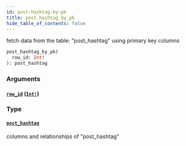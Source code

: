 ```yaml
---
id: post-hashtag-by-pk
title: post_hashtag_by_pk
hide_table_of_contents: false
---
```


fetch data from the table: "post_hashtag" using primary key columns

```graphql
post_hashtag_by_pk(
  row_id: Int!
): post_hashtag
```

### Arguments

#### [`row_id`](#) ([`Int!`](../scalars/int))

### Type

#### [`post_hashtag`](../objects/post-hashtag)

columns and relationships of "post_hashtag"
